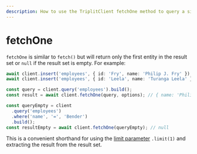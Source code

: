 ```yaml
---
description: How to use the TriplitClient fetchOne method to query a single entity.
---
```



# fetchOne

`fetchOne` is similar to `fetch()` but will return only the first entity in the result set or `null` if the result set is empty. For example:

```typescript
await client.insert('employees', { id: 'Fry', name: 'Philip J. Fry' });
await client.insert('employees', { id: 'Leela', name: 'Turanga Leela' });

const query = client.query('employees').build();
const result = await client.fetchOne(query, options); // { name: 'Philip J. Fry' }

const queryEmpty = client
  .query('employees')
  .where('name', '=', 'Bender')
  .build();
const resultEmpty = await client.fetchOne(queryEmpty); // null
```

This is a convenient shorthand for using the [limit parameter](/client/query/limit) `.limit(1)` and extracting the result from the result set.
